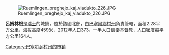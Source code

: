 [[Image:Ruemlingen_preghejo_kaj_viadukto_226.JPG|right]]

'''呂姆林根'''是[[瑞士|瑞士]]的城鎮，位於該國北部，由[[巴塞爾鄉村州|巴塞爾鄉村州]]負責管轄，面積2.28平方公里，海拔高度459米，2012年人口373，一半人口信奉[[基督教|基督教]]，人口密度每平方公里164人。

{{Switzerland-geo-stub}}
[[Category:巴塞尔乡村州的市镇|Category:巴塞尔乡村州的市镇]]